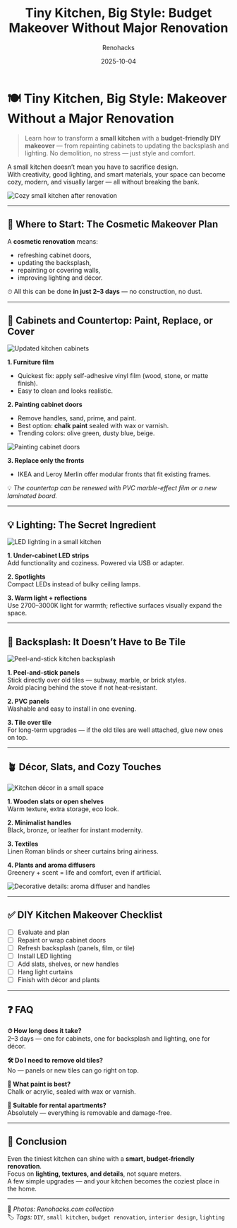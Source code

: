 ﻿---
title: "Tiny Kitchen, Big Style: Budget Makeover Without Major Renovation"
description: "How to refresh a small kitchen on your own: repaint cabinet doors, use peel-and-stick backsplash, improve lighting, and add décor — all without tearing down walls or spending a fortune."
date: 2025-10-04
tags: ["kitchen", "small spaces", "budget renovation", "diy", "interior"]
cover: "/images/kitchen-makeover/cover.png"
author: "Renohacks"
translationOf: "malenkaya-kuhnya"
draft: false
keywords:
  - "small kitchen makeover"
  - "budget kitchen renovation"
  - "DIY kitchen ideas"
  - "peel and stick backsplash"
  - "chalk paint cabinets"
  - "tiny kitchen design"
  - "lighting for small kitchens"
  - "modern kitchen decor"
  - "affordable kitchen remodel"
  - "small space design ideas"

---

# 🍽️ Tiny Kitchen, Big Style: Makeover Without a Major Renovation

> Learn how to transform a **small kitchen** with a **budget-friendly DIY makeover** — from repainting cabinets to updating the backsplash and lighting. No demolition, no stress — just style and comfort.

A small kitchen doesn’t mean you have to sacrifice design.  
With creativity, good lighting, and smart materials, your space can become cozy, modern, and visually larger — all without breaking the bank.

![Cozy small kitchen after renovation](/images/kitchen-makeover/top-view.png "Final result: cozy and stylish small kitchen")

---

## 🧭 Where to Start: The Cosmetic Makeover Plan

A **cosmetic renovation** means:
- refreshing cabinet doors,
- updating the backsplash,
- repainting or covering walls,
- improving lighting and décor.

⏱ All this can be done **in just 2–3 days** — no construction, no dust.

---

## 🧱 Cabinets and Countertop: Paint, Replace, or Cover

![Updated kitchen cabinets](/images/kitchen-makeover/fasady.png "Cabinets can be updated without full dismantling")

**1. Furniture film**
- Quickest fix: apply self-adhesive vinyl film (wood, stone, or matte finish).
- Easy to clean and looks realistic.

**2. Painting cabinet doors**
- Remove handles, sand, prime, and paint.
- Best option: **chalk paint** sealed with wax or varnish.
- Trending colors: olive green, dusty blue, beige.

![Painting cabinet doors](/images/kitchen-makeover/painting.png "Painting process with chalk paint")

**3. Replace only the fronts**
- IKEA and Leroy Merlin offer modular fronts that fit existing frames.

💡 *The countertop can be renewed with PVC marble-effect film or a new laminated board.*

---

## 💡 Lighting: The Secret Ingredient

![LED lighting in a small kitchen](/images/kitchen-makeover/svet.png "Lighting visually enlarges the space")

**1. Under-cabinet LED strips**  
Add functionality and coziness. Powered via USB or adapter.

**2. Spotlights**  
Compact LEDs instead of bulky ceiling lamps.

**3. Warm light + reflections**  
Use 2700–3000K light for warmth; reflective surfaces visually expand the space.

---

## 🧽 Backsplash: It Doesn’t Have to Be Tile

![Peel-and-stick kitchen backsplash](/images/kitchen-makeover/fartuk.png "The backsplash can be renewed in one evening")

**1. Peel-and-stick panels**  
Stick directly over old tiles — subway, marble, or brick styles.  
Avoid placing behind the stove if not heat-resistant.

**2. PVC panels**  
Washable and easy to install in one evening.

**3. Tile over tile**  
For long-term upgrades — if the old tiles are well attached, glue new ones on top.

---

## 🪴 Décor, Slats, and Cozy Touches

![Kitchen décor in a small space](/images/kitchen-makeover/dekor.png "Even a small kitchen can be cozy and stylish")

**1. Wooden slats or open shelves**  
Warm texture, extra storage, eco look.

**2. Minimalist handles**  
Black, bronze, or leather for instant modernity.

**3. Textiles**  
Linen Roman blinds or sheer curtains bring airiness.

**4. Plants and aroma diffusers**  
Greenery + scent = life and comfort, even if artificial.

![Decorative details: aroma diffuser and handles](/images/kitchen-makeover/macro-dekor.png "Macro shot of cozy kitchen décor details")

---

## ✅ DIY Kitchen Makeover Checklist

- [ ] Evaluate and plan
- [ ] Repaint or wrap cabinet doors
- [ ] Refresh backsplash (panels, film, or tile)
- [ ] Install LED lighting
- [ ] Add slats, shelves, or new handles
- [ ] Hang light curtains
- [ ] Finish with décor and plants

---

## ❓ FAQ

**⏱ How long does it take?**  
2–3 days — one for cabinets, one for backsplash and lighting, one for décor.

**🛠 Do I need to remove old tiles?**  
No — panels or new tiles can go right on top.

**🎨 What paint is best?**  
Chalk or acrylic, sealed with wax or varnish.

**📐 Suitable for rental apartments?**  
Absolutely — everything is removable and damage-free.

---

## 🏁 Conclusion

Even the tiniest kitchen can shine with a **smart, budget-friendly renovation**.  
Focus on **lighting, textures, and details**, not square meters.  
A few simple upgrades — and your kitchen becomes the coziest place in the home.

---

📸 *Photos: Renohacks.com collection*  
🏷️ *Tags:* `DIY`, `small kitchen`, `budget renovation`, `interior design`, `lighting`
